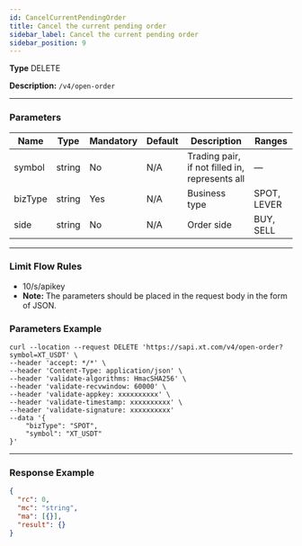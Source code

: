 ```yaml
---
id: CancelCurrentPendingOrder
title: Cancel the current pending order
sidebar_label: Cancel the current pending order
sidebar_position: 9
---
```


**Type** DELETE

**Description:** `/v4/open-order`

---

### Parameters

| Name | Type | Mandatory | Default | Description | Ranges |
| --- | --- | --- | --- | --- | --- |
| symbol | string | No | N/A | Trading pair, if not filled in, represents all | — |
| bizType | string | Yes | N/A | Business type | SPOT, LEVER |
| side | string | No | N/A | Order side | BUY, SELL |

---

### Limit Flow Rules

- 10/s/apikey
- **Note:** The parameters should be placed in the request body in the form of JSON.

### Parameters Example

```
curl --location --request DELETE 'https://sapi.xt.com/v4/open-order?symbol=XT_USDT' \
--header 'accept: */*' \
--header 'Content-Type: application/json' \
--header 'validate-algorithms: HmacSHA256' \
--header 'validate-recvwindow: 60000' \
--header 'validate-appkey: xxxxxxxxxx' \
--header 'validate-timestamp: xxxxxxxxxx' \
--header 'validate-signature: xxxxxxxxxx'
--data '{
    "bizType": "SPOT",
    "symbol": "XT_USDT"
}'
```

---

### Response Example

```json title="Response"
{
  "rc": 0,
  "mc": "string",
  "ma": [{}],
  "result": {}
}
```
